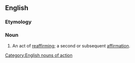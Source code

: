 {{also|réaffirmation}}
==English==

===Etymology===
{{prefix|en|re|affirmation}}

===Noun===
{{en-noun|~}}

# An act of [[reaffirm]]ing; a second or subsequent [[affirmation]].
[[Category:English nouns of action]]